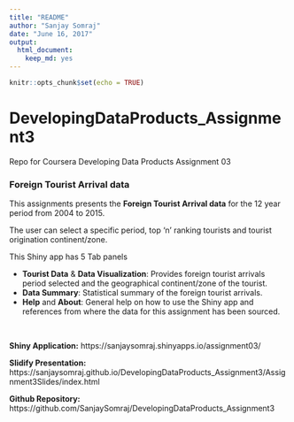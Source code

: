 ```yaml
---
title: "README"
author: "Sanjay Somraj"
date: "June 16, 2017"
output: 
  html_document: 
    keep_md: yes
---
```


```r
knitr::opts_chunk$set(echo = TRUE)
```

# DevelopingDataProducts_Assignment3
Repo for Coursera Developing Data Products Assignment 03

### Foreign Tourist Arrival data
This assignments presents the **Foreign Tourist Arrival data** for the 12 year period from 2004 to 2015.  

The user can select a specific period, top 'n' ranking tourists and tourist origination continent/zone. 

This Shiny app has 5 Tab panels

*    **Tourist Data** & **Data Visualization**: Provides foreign tourist arrivals period selected and the geographical continent/zone of the tourist.
*    **Data Summary**: Statistical summary of the foreign tourist arrivals.
*    **Help** and **About**: General help on how to use the Shiny app and 
references from where the data for this assignment has been sourced.

&nbsp;
&nbsp;
&nbsp;
&nbsp;

**Shiny Application:**  https://sanjaysomraj.shinyapps.io/assignment03/

**Slidify Presentation:** https://sanjaysomraj.github.io/DevelopingDataProducts_Assignment3/Assignment3Slides/index.html

**Github Repository:** https://github.com/SanjaySomraj/DevelopingDataProducts_Assignment3

